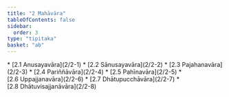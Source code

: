 ```yaml
---
title: "2 Mahāvāra"
tableOfContents: false
sidebar:
  order: 3
type: "tipitaka"
basket: "ab"
---
```



<DynamicBreadcrumb />



<TableOfContents>
* [2.1 Anusayavāra](2/2-1)
* [2.2 Sānusayavāra](2/2-2)
* [2.3 Pajahanavāra](2/2-3)
* [2.4 Pariññāvāra](2/2-4)
* [2.5 Pahīnavāra](2/2-5)
* [2.6 Uppajjanavāra](2/2-6)
* [2.7 Dhātupucchāvāra](2/2-7)
* [2.8 Dhātuvisajjanāvāra](2/2-8)
</TableOfContents>